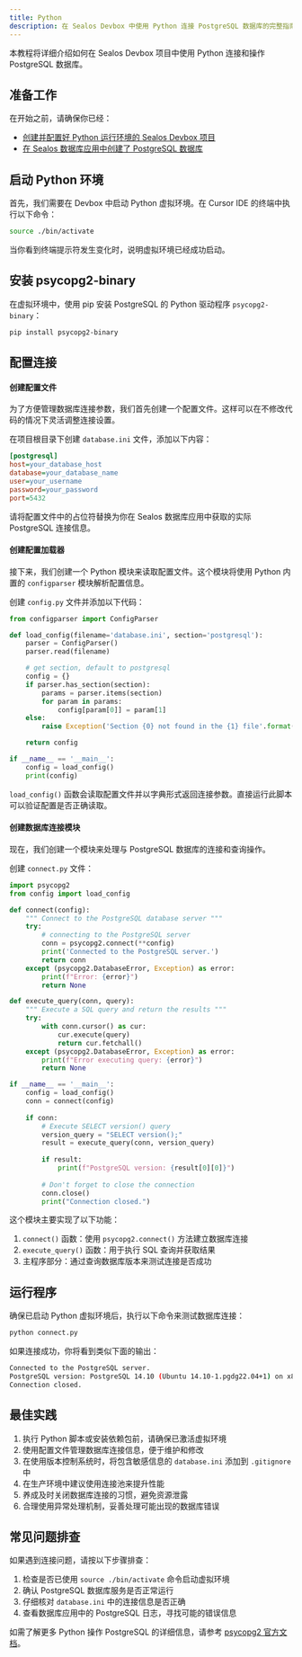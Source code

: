```yaml
---
title: Python
description: 在 Sealos Devbox 中使用 Python 连接 PostgreSQL 数据库的完整指南
---
```


本教程将详细介绍如何在 Sealos Devbox 项目中使用 Python 连接和操作 PostgreSQL 数据库。

## 准备工作

在开始之前，请确保你已经：

- [创建并配置好 Python 运行环境的 Sealos Devbox 项目](/docs/guides/fundamentals/create-a-project)
- [在 Sealos 数据库应用中创建了 PostgreSQL 数据库](./)

## 启动 Python 环境

首先，我们需要在 Devbox 中启动 Python 虚拟环境。在 Cursor IDE 的终端中执行以下命令：

```bash
source ./bin/activate
```

当你看到终端提示符发生变化时，说明虚拟环境已经成功启动。

## 安装 psycopg2-binary

在虚拟环境中，使用 pip 安装 PostgreSQL 的 Python 驱动程序 `psycopg2-binary`：

```bash
pip install psycopg2-binary
```

## 配置连接

<div className='steps [&_h4]:step'>

#### 创建配置文件

为了方便管理数据库连接参数，我们首先创建一个配置文件。这样可以在不修改代码的情况下灵活调整连接设置。

在项目根目录下创建 `database.ini` 文件，添加以下内容：

```ini title="database.ini"
[postgresql]
host=your_database_host
database=your_database_name
user=your_username
password=your_password
port=5432
```

请将配置文件中的占位符替换为你在 Sealos 数据库应用中获取的实际 PostgreSQL 连接信息。

#### 创建配置加载器

接下来，我们创建一个 Python 模块来读取配置文件。这个模块将使用 Python 内置的 `configparser` 模块解析配置信息。

创建 `config.py` 文件并添加以下代码：

```python title="config.py"
from configparser import ConfigParser

def load_config(filename='database.ini', section='postgresql'):
    parser = ConfigParser()
    parser.read(filename)

    # get section, default to postgresql
    config = {}
    if parser.has_section(section):
        params = parser.items(section)
        for param in params:
            config[param[0]] = param[1]
    else:
        raise Exception('Section {0} not found in the {1} file'.format(section, filename))

    return config

if __name__ == '__main__':
    config = load_config()
    print(config)
```

`load_config()` 函数会读取配置文件并以字典形式返回连接参数。直接运行此脚本可以验证配置是否正确读取。

#### 创建数据库连接模块

现在，我们创建一个模块来处理与 PostgreSQL 数据库的连接和查询操作。

创建 `connect.py` 文件：

```python title="connect.py"
import psycopg2
from config import load_config

def connect(config):
    """ Connect to the PostgreSQL database server """
    try:
        # connecting to the PostgreSQL server
        conn = psycopg2.connect(**config)
        print('Connected to the PostgreSQL server.')
        return conn
    except (psycopg2.DatabaseError, Exception) as error:
        print(f"Error: {error}")
        return None

def execute_query(conn, query):
    """ Execute a SQL query and return the results """
    try:
        with conn.cursor() as cur:
            cur.execute(query)
            return cur.fetchall()
    except (psycopg2.DatabaseError, Exception) as error:
        print(f"Error executing query: {error}")
        return None

if __name__ == '__main__':
    config = load_config()
    conn = connect(config)
    
    if conn:
        # Execute SELECT version() query
        version_query = "SELECT version();"
        result = execute_query(conn, version_query)
        
        if result:
            print(f"PostgreSQL version: {result[0][0]}")
        
        # Don't forget to close the connection
        conn.close()
        print("Connection closed.")
```

这个模块主要实现了以下功能：

1. `connect()` 函数：使用 `psycopg2.connect()` 方法建立数据库连接
2. `execute_query()` 函数：用于执行 SQL 查询并获取结果
3. 主程序部分：通过查询数据库版本来测试连接是否成功

</div>

## 运行程序

确保已启动 Python 虚拟环境后，执行以下命令来测试数据库连接：

```bash
python connect.py
```

如果连接成功，你将看到类似下面的输出：

```bash
Connected to the PostgreSQL server.
PostgreSQL version: PostgreSQL 14.10 (Ubuntu 14.10-1.pgdg22.04+1) on x86_64-pc-linux-gnu, compiled by gcc (Ubuntu 11.4.0-1ubuntu1~22.04) 11.4.0, 64-bit
Connection closed.
```

## 最佳实践

1. 执行 Python 脚本或安装依赖包前，请确保已激活虚拟环境
2. 使用配置文件管理数据库连接信息，便于维护和修改
3. 在使用版本控制系统时，将包含敏感信息的 `database.ini` 添加到 `.gitignore` 中
4. 在生产环境中建议使用连接池来提升性能
5. 养成及时关闭数据库连接的习惯，避免资源泄露
6. 合理使用异常处理机制，妥善处理可能出现的数据库错误

## 常见问题排查

如果遇到连接问题，请按以下步骤排查：

1. 检查是否已使用 `source ./bin/activate` 命令启动虚拟环境
2. 确认 PostgreSQL 数据库服务是否正常运行
3. 仔细核对 `database.ini` 中的连接信息是否正确
4. 查看数据库应用中的 PostgreSQL 日志，寻找可能的错误信息

如需了解更多 Python 操作 PostgreSQL 的详细信息，请参考 [psycopg2 官方文档](https://www.psycopg.org/docs/)。
